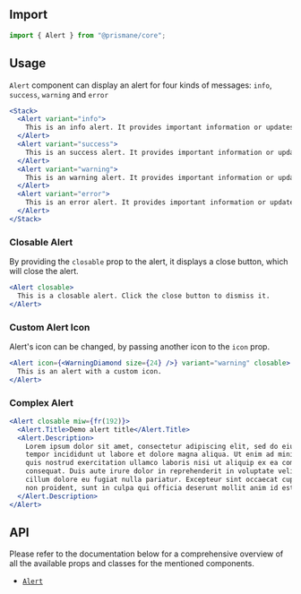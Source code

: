 ## Import

```js
import { Alert } from "@prismane/core";
```

## Usage

`Alert` component can display an alert for four kinds of messages: `info`, `success`, `warning` and `error`

```jsx
<Stack>
  <Alert variant="info">
    This is an info alert. It provides important information or updates.
  </Alert>
  <Alert variant="success">
    This is an success alert. It provides important information or updates.
  </Alert>
  <Alert variant="warning">
    This is an warning alert. It provides important information or updates.
  </Alert>
  <Alert variant="error">
    This is an error alert. It provides important information or updates.
  </Alert>
</Stack>
```

### Closable Alert

By providing the `closable` prop to the alert, it displays a close button, which will close the alert.

```jsx
<Alert closable>
  This is a closable alert. Click the close button to dismiss it.
</Alert>
```

### Custom Alert Icon

Alert's icon can be changed, by passing another icon to the `icon` prop.

```jsx
<Alert icon={<WarningDiamond size={24} />} variant="warning" closable>
  This is an alert with a custom icon.
</Alert>
```

### Complex Alert

```jsx
<Alert closable miw={fr(192)}>
  <Alert.Title>Demo alert title</Alert.Title>
  <Alert.Description>
    Lorem ipsum dolor sit amet, consectetur adipiscing elit, sed do eiusmod
    tempor incididunt ut labore et dolore magna aliqua. Ut enim ad minim veniam,
    quis nostrud exercitation ullamco laboris nisi ut aliquip ex ea commodo
    consequat. Duis aute irure dolor in reprehenderit in voluptate velit esse
    cillum dolore eu fugiat nulla pariatur. Excepteur sint occaecat cupidatat
    non proident, sunt in culpa qui officia deserunt mollit anim id est laborum.
  </Alert.Description>
</Alert>
```

## API

Please refer to the documentation below for a comprehensive overview of all the available props and classes for the mentioned components.

- [`Alert`](/docs/components-api/alert-api)
